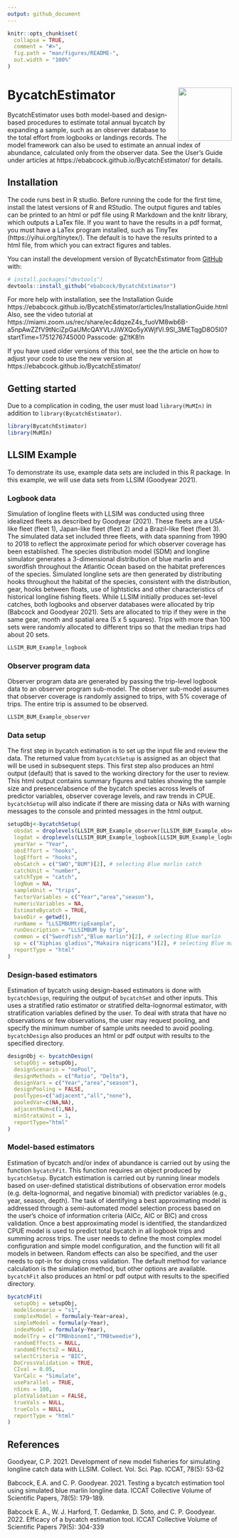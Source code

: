 ```yaml
---
output: github_document
---
```


<!-- README.md is generated from README.Rmd. Please edit that file -->

```r
knitr::opts_chunk$set(
  collapse = TRUE,
  comment = "#>",
  fig.path = "man/figures/README-",
  out.width = "100%"
)
```


# BycatchEstimator <img src="man/figures/imgfile.png" align="right" width="120"/>

<!-- badges: start -->
<!-- badges: end -->

BycatchEstimator uses both model-based and design-based procedures to estimate total annual bycatch by expanding a sample, such as an observer database to the total effort from logbooks or landings records. The model framework can also be used to estimate an annual index of abundance, calculated only from the observer data. See the User’s Guide under articles at https://ebabcock.github.io/BycatchEstimator/ for details. 

## Installation

The code runs best in R studio. Before running the code for the first time, install the latest versions of R and RStudio. The output figures and tables can be printed to an html or pdf file using R Markdown and the knitr library, which outputs a LaTex file. If you want to have the results in a pdf format, you must have a LaTex program installed, such as TinyTex (https://yihui.org/tinytex/). The default is to have the results printed to a html file, from which you can extract figures and tables.

You can install the development version of BycatchEstimator from [GitHub](https://github.com/) with:

``` r
# install.packages("devtools")
devtools::install_github("ebabcock/BycatchEstimator")
```
For more help with installation, see the Installation Guide https://ebabcock.github.io/BycatchEstimator/articles/InstallationGuide.html
Also, see the video tutorial at https://miami.zoom.us/rec/share/ec4dqzeZ4s_fuoVM8wb6B-a5npAwZZfV9tNciZpGaUMcQAYVLrJiWXQo5yXWjfVl.9Sl_3METqgD8O5l0?startTime=1751276745000
Passcode: gZ!tK8!n

If you have used older versions of this tool, see the the article on how to adjust your code to use the new version at https://ebabcock.github.io/BycatchEstimator/

## Getting started

Due to a complication in coding, the user must load `library(MuMIn)` in addition to `library(BycatchEstimator)`.

```r
library(BycatchEstimator)
library(MuMIn)
```

## LLSIM Example

To demonstrate its use, example data sets are included in this R package. In this example, we will use data sets from LLSIM (Goodyear 2021). 

### Logbook data

Simulation of longline fleets with LLSIM was conducted using three idealized fleets as described by Goodyear (2021). These fleets are a USA-like fleet (fleet 1), Japan-like fleet (fleet 2) and a Brazil-like fleet (fleet 3). The simulated data set included three fleets, with data spanning from 1990 to 2018 to reflect the approximate period for which observer coverage has been established. The species distribution model (SDM) and longline simulator generates a 3-dimensional distribution of blue marlin and swordfish throughout the Atlantic Ocean based on the habitat preferences of the species. Simulated longline sets are then generated by distributing hooks throughout the habitat of the species, consistent with the distribution, gear, hooks between floats, use of lightsticks and other characteristics of historical longline fishing fleets. While LLSIM initially produces set-level catches, both logbooks and observer databases were allocated by trip (Babcock and Goodyear 2021). Sets are allocated to trip if they were in the same gear, month and spatial area (5 x 5 squares). Trips with more than 100 sets were randomly allocated to different trips so that the median trips had about 20 sets.

```r
LLSIM_BUM_Example_logbook
```

### Observer program data

Observer program data are generated by passing the trip-level logbook data to an observer program sub-model. The observer sub-model assumes that observer coverage is randomly assigned to trips, with 5% coverage of trips. The entire trip is assumed to be observed. 

```r
LLSIM_BUM_Example_observer
```

### Data setup

The first step in bycatch estimation is to set up the input file and review the data. The returned value from `bycatchSetup` is assigned as an object that will be used in subsequent steps. This first step also produces an html output (default) that is saved to the working directory for the user to review. This html output contains summary figures and tables showing the sample size and presence/absence of the bycatch species across levels of predictor variables, observer coverage levels, and raw trends in CPUE.  `bycatchSetup` will also indicate if there are missing data or NAs with warning messages to the console and printed messages in the html output.

```r
setupObj<-bycatchSetup(
  obsdat = droplevels(LLSIM_BUM_Example_observer[LLSIM_BUM_Example_observer$Year>2010 &LLSIM_BUM_Example_observer$fleet==2,]),
  logdat = droplevels(LLSIM_BUM_Example_logbook[LLSIM_BUM_Example_logbook$Year>2010 & LLSIM_BUM_Example_logbook$fleet==2,]),
  yearVar = "Year",
  obsEffort = "hooks",
  logEffort = "hooks",
  obsCatch = c("SWO","BUM")[2], # selecting Blue marlin catch
  catchUnit = "number",
  catchType = "catch",
  logNum = NA,
  sampleUnit = "trips",
  factorVariables = c("Year","area","season"),
  numericVariables = NA,
  EstimateBycatch = TRUE,
  baseDir = getwd(),
  runName = "LLSIMBUMtripExample",
  runDescription = "LLSIMBUM by trip",
  common = c("Swordfish","Blue marlin")[2], # selecting Blue marlin
  sp = c("Xiphias gladius","Makaira nigricans")[2], # selecting Blue marlin
  reportType = "html"
)
```

### Design-based estimators

Estimation of bycatch using design-based estimators is done with `bycatchDesign`, requiring the output of `bycatchSet` and other inputs. This uses a stratified ratio estimator or stratified delta-lognormal estimator, with stratification variables defined by the user. To deal with strata that have no observations or few observations, the user may request pooling, and specify the minimum number of sample units needed to avoid pooling. `bycatchDesign` also produces an html or pdf output with results to the specified directory.

```r
designObj <- bycatchDesign(
  setupObj = setupObj,
  designScenario = "noPool",
  designMethods = c("Ratio", "Delta"),
  designVars = c("Year","area","season"),
  designPooling = FALSE,
  poolTypes=c("adjacent","all","none"),
  pooledVar=c(NA,NA),
  adjacentNum=c(1,NA),
  minStrataUnit = 1,
  reportType="html"
)
```

### Model-based estimators

Estimation of bycatch and/or index of abundance is carried out by using the function `bycatchFit`. This function requires an object produced by `bycatchSetup`. Bycatch estimation is carried out by running linear models based on user-defined statistical distributions of observation error models (e.g. delta-lognormal, and negative binomial) with predictor variables (e.g., year, season, depth). The task of identifying a best approximating model is addressed through a semi-automated model selection process based on the user’s choice of information criteria (AICc, AIC or BIC) and cross validation. Once a best approximating model is identified, the standardized CPUE model is used to predict total bycatch in all logbook trips and summing across trips. The user needs to define the most complex model configuration and simple model configuration, and the function will fit all models in between. Random effects can also be specified, and the user needs to opt-in for doing cross validation. The default method for variance calculation is the simulation method, but other options are available. `bycatchFit` also produces an html or pdf output with results to the specified directory.


```r
bycatchFit(
  setupObj = setupObj,
  modelScenario = "s1",
  complexModel = formula(y~Year+area),
  simpleModel = formula(y~Year),
  indexModel = formula(y~Year),
  modelTry = c("TMBnbinom1","TMBtweedie"),
  randomEffects = NULL,
  randomEffects2 = NULL,
  selectCriteria = "BIC",
  DoCrossValidation = TRUE,
  CIval = 0.05,
  VarCalc = "Simulate",
  useParallel = TRUE,
  nSims = 100,
  plotValidation = FALSE,
  trueVals = NULL,
  trueCols = NULL,
  reportType = "html"
)
```

## References

Goodyear, C.P. 2021. Development of new model fisheries for simulating longline catch data with LLSIM. Collect. Vol. Sci. Pap. ICCAT, 78(5): 53-62

Babcock, E.A. and C. P. Goodyear. 2021. Testing a bycatch estimation tool using simulated blue marlin longline data. ICCAT Collective Volume of Scientific Papers, 78(5): 179-189.

Babcock E. A., W. J. Harford, T. Gedamke, D. Soto, and C. P. Goodyear. 2022. Efficacy of a bycatch estimation tool. ICCAT Collective Volume of Scientific Papers 79(5): 304-339

